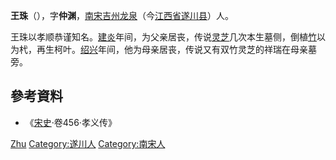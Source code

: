 '''王珠'''（{{bd|？||？|}}），字'''仲渊'''，[[南宋|南宋]][[吉州|吉州]][[龙泉|龙泉]]（今[[江西省|江西省]][[遂川县|遂川县]]）人。

王珠以孝顺恭谨知名。[[建炎|建炎]]年间，为父亲居丧，传说[[灵芝|灵芝]]几次本生墓侧，倒植[[竹|竹]]以为杙，再生柯叶。[[绍兴|绍兴]]年间，他为母亲居丧，传说又有双竹灵芝的祥瑞在母亲墓旁。

== 參考資料 ==
* 《[[宋史|宋史]]·卷456·孝义传》

{{Authority control}}
{{DEFAULTSORT:Wang王}}
[[Category:王姓|Zhu]]
[[Category:遂川人|Category:遂川人]]
[[Category:南宋人|Category:南宋人]]
